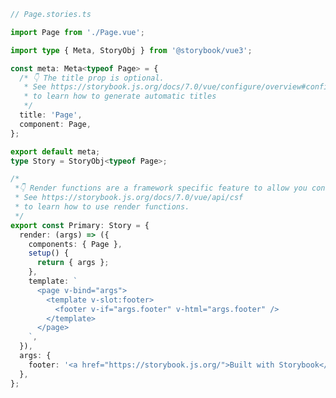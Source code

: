 ```ts
// Page.stories.ts

import Page from './Page.vue';

import type { Meta, StoryObj } from '@storybook/vue3';

const meta: Meta<typeof Page> = {
  /* 👇 The title prop is optional.
   * See https://storybook.js.org/docs/7.0/vue/configure/overview#configure-story-loading
   * to learn how to generate automatic titles
   */
  title: 'Page',
  component: Page,
};

export default meta;
type Story = StoryObj<typeof Page>;

/*
 *👇 Render functions are a framework specific feature to allow you control on how the component renders.
 * See https://storybook.js.org/docs/7.0/vue/api/csf
 * to learn how to use render functions.
 */
export const Primary: Story = {
  render: (args) => ({
    components: { Page },
    setup() {
      return { args };
    },
    template: `
      <page v-bind="args">
        <template v-slot:footer>
          <footer v-if="args.footer" v-html="args.footer" />
        </template>
      </page>
    `,
  }),
  args: {
    footer: '<a href="https://storybook.js.org/">Built with Storybook</a>',
  },
};
```
